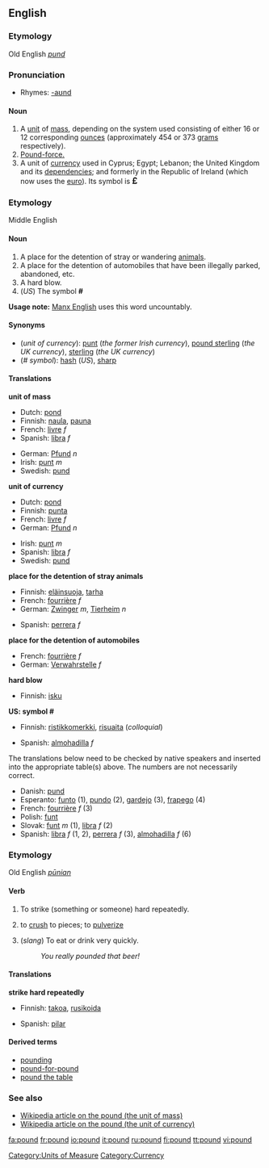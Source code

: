 ==English==

===Etymology===
Old English ''[[pund]]''

===Pronunciation===
*Rhymes: [[Rhymes:English:-aʊnd|-aʊnd]]

====Noun====
{{en-noun}}

#A [[unit]] of [[mass]], depending on the system used consisting of either 16 or 12 corresponding [[ounce]]s (approximately 454 or 373 [[gram]]s respectively).
# [[pound-force|Pound-force.]]
# A unit of [[currency]] used in Cyprus; Egypt; Lebanon; the United Kingdom and its [[dependency|dependencies]]; and formerly in the Republic of Ireland (which now uses the [[euro]]). Its symbol is <big>'''&pound;'''</big>

===Etymology===
Middle English
====Noun====
{{en-noun}}

# A place for the detention of stray or wandering [[animal]]s.
# A place for the detention of automobiles that have been illegally parked, abandoned, etc.
# A hard blow.
# (''US'') The symbol '''#''' <!--isn't this "pound sign" rather than "pound"?-->
'''Usage note:''' [[w:Manx English|Manx English]] uses this word uncountably.

====Synonyms====
*(''unit of currency''): [[punt]] (''the former Irish currency''), [[pound sterling]] (''the UK currency''), [[sterling]] (''the UK currency'')
*(''# symbol''): [[hash]] (''US''), [[sharp]]

====Translations====
'''unit of mass'''
{{top}}
*Dutch: [[pond]]
*Finnish: [[naula]], [[pauna]]
*French: [[livre]] ''f''
*Spanish: [[libra]] ''f''
{{mid}}
*German: [[Pfund]] ''n''
*Irish: [[punt]] ''m''
*Swedish: [[pund]]
{{bottom}}

'''unit of currency'''
{{top}}
*Dutch: [[pond]]
*Finnish: [[punta]]
*French: [[livre]] ''f''
*German: [[Pfund]] ''n''
{{mid}}
*Irish: [[punt]] ''m''
*Spanish: [[libra]] ''f''
*Swedish: [[pund]]
{{bottom}}

'''place for the detention of stray animals'''
{{top}}
*Finnish: [[eläinsuoja]], [[tarha]]
*French: [[fourrière]] ''f''
*German: [[Zwinger]] ''m'', [[Tierheim]] ''n''
{{mid}}
*Spanish: [[perrera]] ''f''
{{bottom}}

'''place for the detention of automobiles'''
{{top}}
*French: [[fourrière]] ''f''
*German: [[Verwahrstelle]] ''f''
{{mid}}
{{bottom}}

'''hard blow'''
{{top}}
*Finnish: [[isku]]
{{mid}}
{{bottom}}

'''US: symbol #'''
{{top}}
*Finnish: [[ristikkomerkki]], [[risuaita]] (''colloquial'')
{{mid}}
*Spanish: [[almohadilla]] ''f''
{{bottom}}

The translations below need to be checked by native speakers and inserted into the appropriate table(s) above.  The numbers are not necessarily correct.

*Danish: [[pund]]
*Esperanto: [[funto]] (1), [[pundo]] (2), [[gardejo]] (3), [[frapego]] (4)
*French: [[fourrière]] ''f'' (3)
*Polish: [[funt]]
*Slovak: [[funt]] ''m'' (1), [[libra]] ''f'' (2)
*Spanish: [[libra]] ''f'' (1, 2), [[perrera]] ''f'' (3), [[almohadilla]] ''f'' (6)

===Etymology===
Old English ''[[pūnian]]''
====Verb====
{{en-verb}}
#{{transitive}} To strike (something or someone) hard repeatedly.
#{{transitive}} to [[crush]] to pieces; to [[pulverize]]
#{{transitive}} (''slang'') To eat or drink very quickly.
#:''You really pounded that beer!''
====Translations====
'''strike hard repeatedly'''
{{top}}
*Finnish: [[takoa]], [[rusikoida]]
{{mid}}
*Spanish: [[pilar]]
{{bottom}}

<!--
'''crush to pieces'''
{{top}}
{{mid}}
{{bottom}}

'''eat or drink quickly'''
{{top}}
{{mid}}
{{bottom}}
-->
====Derived terms====
*[[pounding]]
*[[pound-for-pound]]
*[[pound the table]]
===See also===
*[[w:Pound|Wikipedia article on the pound (the unit of mass)]]
*[[w:Pound_Sterling|Wikipedia article on the pound (the unit of currency)]]

[[Category:Units of Measure]]
[[Category:Currency]]

[[fa:pound]]
[[fr:pound]]
[[io:pound]]
[[it:pound]]
[[ru:pound]]
[[fi:pound]]
[[tt:pound]]
[[vi:pound]]